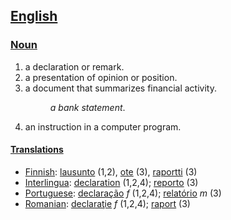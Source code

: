 ==[[English]]==
===[[Noun]]===
#a declaration or remark.
#a presentation of opinion or position.
#a document that summarizes financial activity.
#:''a bank statement''.
#an instruction in a computer program.
====[[Translation]]s====
*[[Finnish]]: [[lausunto]] (1,2), [[ote]] (3), [[raportti]] (3)
*[[Interlingua]]: [[declaration]] (1,2,4); [[reporto]] (3)
*[[Portuguese]]: [[declaração]] ''f'' (1,2,4); [[relatório]] ''m'' (3)
*[[Romanian]]: [[declaraţie]] ''f'' (1,2,4); [[raport]] (3)